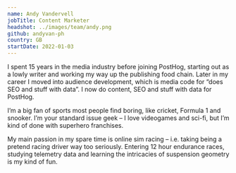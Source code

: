 ```yaml
---
name: Andy Vandervell
jobTitle: Content Marketer
headshot: ../images/team/andy.png
github: andyvan-ph
country: GB
startDate: 2022-01-03
---
```


I spent 15 years in the media industry before joining PostHog, starting out as a lowly writer and working my way up the publishing food chain. Later in my career I moved into audience development, which is media code for “does SEO and stuff with data”. I now do content, SEO and stuff with data for PostHog.

I’m a big fan of sports most people find boring, like cricket, Formula 1 and snooker. I’m your standard issue geek – I love videogames and sci-fi, but I’m kind of done with superhero franchises. 

My main passion in my spare time is online sim racing – i.e. taking being a pretend racing driver way too seriously. Entering 12 hour endurance races, studying telemetry data and learning the intricacies of suspension geometry is my kind of fun.
